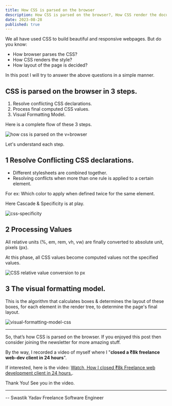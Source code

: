 ```yaml
---
title: How CSS is parsed on the browser
description: How CSS is parsed on the browser?, How CSS render the document style?, How layout of the page is decided?
date: 2023-08-28
published: true
---
```


We all have used CSS to build beautiful and responsive webpages. But do you know:

- How browser parses the CSS?
- How CSS renders the style?
- How layout of the page is decided?

In this post I will try to answer the above questions in a simple manner.

## CSS is parsed on the browser in 3 steps.

1. Resolve conflicting CSS declarations.
2. Process final computed CSS values.
3. Visual Formatting Model.

Here is a complete flow of these 3 steps.

![how css is parsed on the v=browser](https://res.cloudinary.com/practicaldev/image/fetch/s--dSUEsKvg--/c_limit%2Cf_auto%2Cfl_progressive%2Cq_auto%2Cw_800/https://pbs.twimg.com/media/E2PI8oKWYAAk44B%3Fformat%3Dpng%26name%3Dsmall)

Let's understand each step.

## 1 Resolve Conflicting CSS declarations.

- Different stylesheets are combined together.
- Resolving conflicts when more than one rule is applied to a certain element.

For ex: Which color to apply when defined twice for the same element.

Here Cascade & Specificity is at play.

![css-specificity](https://res.cloudinary.com/practicaldev/image/fetch/s--ztQoXIZm--/c_limit%2Cf_auto%2Cfl_progressive%2Cq_auto%2Cw_800/https://pbs.twimg.com/media/E2PLPGFXsAoeTT7%3Fformat%3Djpg%26name%3Dsmall)

## 2 Processing Values

All relative units (%, em, rem, vh, vw) are finally converted to absolute unit, pixels (px).

At this phase, all CSS values become computed values not the specified values.

![CSS relative value conversion to px](https://res.cloudinary.com/practicaldev/image/fetch/s--gt2l5kRw--/c_limit%2Cf_auto%2Cfl_progressive%2Cq_auto%2Cw_800/https://pbs.twimg.com/media/E2PRkJzXsAUzHnR%3Fformat%3Djpg%26name%3Dmedium)

## 3 The visual formatting model.

This is the algorithm that calculates boxes & determines the layout of these boxes, for each element in the render tree, to determine the page's final layout.

![visual-formatting-model-css](https://res.cloudinary.com/practicaldev/image/fetch/s--A7wqQoXP--/c_limit%2Cf_auto%2Cfl_progressive%2Cq_auto%2Cw_800/https://pbs.twimg.com/media/E2PTmXoWEA0n-5k%3Fformat%3Dpng%26name%3D900x900)

---

So, that’s how CSS is parsed on the browser. If you enjoyed this post then consider joining the newsletter for more amazing stuff.

By the way, I recorded a video of myself where I "**closed a ₹8k freelance web-dev client in 24 hours**".

If interested, here is the video: [Watch, How I closed ₹8k Freelance web development client in 24 hours.](https://swastikyadav.com/freelance-optin).

Thank You!
See you in the video.

---

-- Swastik Yadav
Freelance Software Engineer
